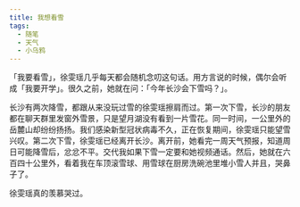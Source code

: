 ```yaml
---
title: 我想看雪
tags:
  - 随笔
  - 天气
  - 小乌鸦
---
```


「我要看雪」，徐雯瑶几乎每天都会随机念叨这句话。用方言说的时候，偶尔会听成「我要开学」。很久之前，她就在问：「今年长沙会下雪吗？」。

长沙有两次降雪，都跟从来没玩过雪的徐雯瑶擦肩而过。第一次下雪，长沙的朋友都在聊天群里发窗外雪景，只是望月湖没有看到一片雪花。同一时间，一公里外的岳麓山却纷纷扬扬。我们感染新型冠状病毒不久，正在恢复期间，徐雯瑶只能望雪兴叹。第二次下雪，徐雯瑶已经离开长沙。离开前，她看完一周天气预报，知道周日可能降雪后，忿忿不平。交代我如果下雪一定要和她视频通话。然后，她就在六百四十公里外，看着我在车顶滚雪球、用雪球在厨房洗碗池里堆小雪人并且，哭鼻子了。

徐雯瑶真的羡慕哭过。
